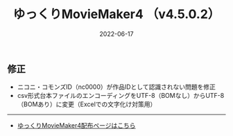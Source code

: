 ﻿---
title: ゆっくりMovieMaker4  （v4.5.0.2）
date: 2022-06-17
tags: [YMM4,お知らせ]
---
## 修正
- ニコニ・コモンズID（nc0000）が作品IDとして認識されない問題を修正
- csv形式台本ファイルのエンコーディングをUTF-8（BOMなし）からUTF-8（BOMあり）に変更（Excelでの文字化け対策用）

---

- [ゆっくりMovieMaker4配布ページはこちら](/ymm4/)